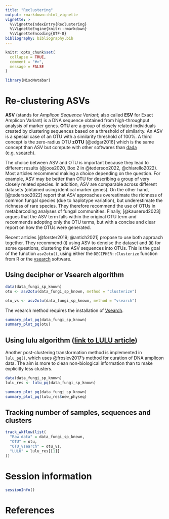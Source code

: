 ```yaml
---
title: "Reclustering"
output: rmarkdown::html_vignette
vignette: >
  %\VignetteIndexEntry{Reclustering}
  %\VignetteEngine{knitr::rmarkdown}
  %\VignetteEncoding{UTF-8}
bibliography: bibliography.bib
---
```


```r
knitr::opts_chunk$set(
  collapse = TRUE,
  comment = "#>",
  message = FALSE
)
```


```r
library(MiscMetabar)
```

# Re-clustering ASVs

**ASV** (stands for *Amplicon Sequence Variant*; also called **ESV** for Exact Amplicon Variant) is a DNA sequence obtained from high-throughput analysis of marker genes. **OTU** are a group of closely related individuals created by clustering sequences based on a threshold of similarity. An ASV is a special case of an OTU with a similarity threshold of 100%. A third concept is the zero-radius OTU **zOTU** [@edgar2016] which is the same concept than ASV but compute with other softwares than [dada](https://github.com/benjjneb/dada2) (e.g. [vsearch](https://github.com/torognes/vsearch)). 

The choice between ASV and OTU is important because they lead to different results (@joos2020, Box 2 in @tedersoo2022, @chiarello2022). Most articles recommend making a choice depending on the question. For example, ASV may be better than OTU for describing a group of very closely related species. In addition, ASV are comparable across different datasets (obtained using identical marker genes). On the other hand, [@tedersoo2022] report that ASV approaches overestimate the richness of common fungal species (due to haplotype variation), but underestimate the richness of rare species.  They therefore recommend the use of OTUs in metabarcoding analyses of fungal communities. Finally, [@kauserud2023] argues that the ASV term falls within the original OTU term and recommends adopting  only the OTU terms, but with a concise and clear report on how the OTUs were generated.

Recent articles [@forster2019; @antich2021] propose to use both approach together. They recommend (i) using ASV to denoise the dataset and (ii) for some questions, clustering the ASV sequences into OTUs. This is the goal of the function `asv2otu()`, using either the `DECIPHER::Clusterize` function from R or the [vsearch](https://github.com/torognes/vsearch) software. 

## Using decipher or Vsearch algorithm
```r
data(data_fungi_sp_known)
otu <- asv2otu(data_fungi_sp_known, method = "clusterize")
```

```r
otu_vs <- asv2otu(data_fungi_sp_known, method = "vsearch")
```

The vsearch method requires the installation of [Vsearch](https://github.com/torognes/vsearch).

```r
summary_plot_pq(data_fungi_sp_known)
summary_plot_pq(otu)
```

## Using lulu algorithm ([link to LULU article](https://www.nature.com/articles/s41467-017-01312-x))

Another post-clustering transformation method is implemented in `lulu_pq()`, which uses @froslev2017's method for curation of DNA amplicon data. The aim is more to clean non-biological information than to make explicitly less clusters.

```r
data(data_fungi_sp_known)
lulu_res <- lulu_pq(data_fungi_sp_known)
```

```r
summary_plot_pq(data_fungi_sp_known)
summary_plot_pq(lulu_res$new_physeq)
```

## Tracking number of samples, sequences and clusters

```r
track_wkflow(list(
  "Raw data" = data_fungi_sp_known,
  "OTU" = otu,
  "OTU_vsearch" = otu_vs,
  "LULU" = lulu_res[[1]]
))
```


# Session information

```r
sessionInfo()
```


# References
